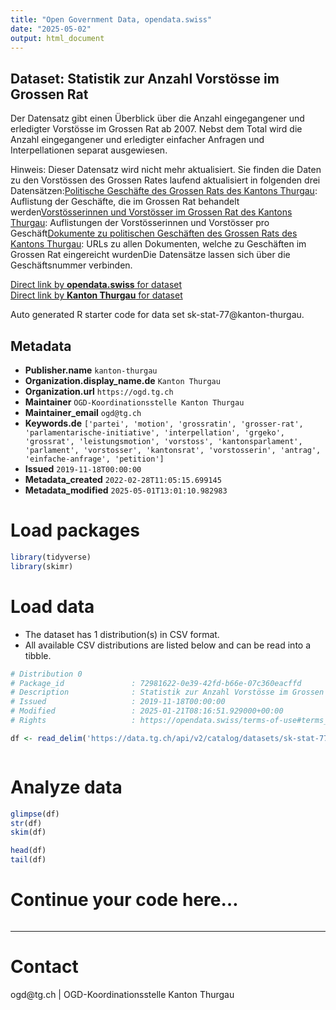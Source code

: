 ```yaml
---
title: "Open Government Data, opendata.swiss"
date: "2025-05-02"
output: html_document
---
```


## Dataset: Statistik zur Anzahl Vorstösse im Grossen Rat

Der Datensatz gibt einen Überblick über die Anzahl eingegangener und erledigter Vorstösse im Grossen Rat ab 2007. Nebst dem Total wird die Anzahl eingegangener und erledigter einfacher Anfragen und Interpellationen separat ausgewiesen.

Hinweis: Dieser Datensatz wird nicht mehr aktualisiert. Sie finden die Daten zu den Vorstössen des Grossen Rates laufend aktualisiert in folgenden drei Datensätzen:[Politische Geschäfte des Grossen Rats des Kantons Thurgau](https://data.tg.ch/explore/dataset/sk-stat-140/table/): Auflistung der Geschäfte, die im Grossen Rat behandelt werden[Vorstösserinnen und Vorstösser im Grossen Rat des Kantons Thurgau](https://data.tg.ch/explore/dataset/sk-stat-141/table/): Auflistungen der Vorstösserinnen und Vorstösser pro Geschäft[Dokumente zu politischen Geschäften des Grossen Rats des Kantons Thurgau](https://data.tg.ch/explore/dataset/sk-stat-139/table/): URLs zu allen Dokumenten, welche zu Geschäften im Grossen Rat eingereicht wurdenDie Datensätze lassen sich über die Geschäftsnummer verbinden.

[Direct link by **opendata.swiss** for dataset](https://opendata.swiss/de/dataset/statistik-zur-anzahl-vorstosse-im-grossen-rat)<br>
[Direct link by **Kanton Thurgau** for dataset](https://data.tg.ch/explore/dataset/sk-stat-77/)

Auto generated R starter code for data set sk-stat-77@kanton-thurgau.

## Metadata

- **Publisher.name** `kanton-thurgau`
- **Organization.display_name.de** `Kanton Thurgau`
- **Organization.url** `https://ogd.tg.ch`
- **Maintainer** `OGD-Koordinationsstelle Kanton Thurgau`
- **Maintainer_email** `ogd@tg.ch`
- **Keywords.de** `['partei', 'motion', 'grossratin', 'grosser-rat', 'parlamentarische-initiative', 'interpellation', 'grgeko', 'grossrat', 'leistungsmotion', 'vorstoss', 'kantonsparlament', 'parlament', 'vorstosser', 'kantonsrat', 'vorstosserin', 'antrag', 'einfache-anfrage', 'petition']`
- **Issued** `2019-11-18T00:00:00`
- **Metadata_created** `2022-02-28T11:05:15.699145`
- **Metadata_modified** `2025-05-01T13:01:10.982983`


# Load packages

```r

library(tidyverse)
library(skimr)

```

# Load data

-   The dataset has 1 distribution(s) in CSV format.
-   All available CSV distributions are listed below and can be read into a tibble.

```r

# Distribution 0
# Package_id               : 72981622-0e39-42fd-b66e-07c360eacffd
# Description              : Statistik zur Anzahl Vorstösse im Grossen Rat (csv)
# Issued                   : 2019-11-18T00:00:00
# Modified                 : 2025-01-21T08:16:51.929000+00:00
# Rights                   : https://opendata.swiss/terms-of-use#terms_by

df <- read_delim('https://data.tg.ch/api/v2/catalog/datasets/sk-stat-77/exports/csv?use_labels=true')



```

# Analyze data

```r

glimpse(df)
str(df)
skim(df)

head(df)
tail(df)

```

# Continue your code here...

```r

```

------------------------------------------------------------------------

# Contact

ogd@tg.ch | OGD-Koordinationsstelle Kanton Thurgau
